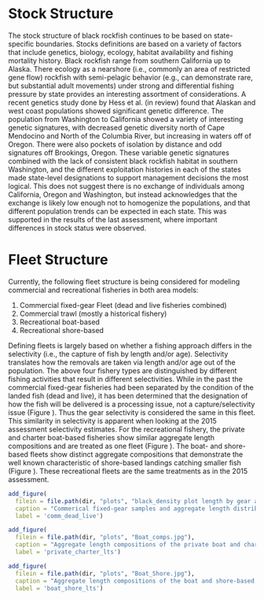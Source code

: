 # Stock Structure
The stock structure of black rockfish continues to be based on state-specific boundaries. Stocks definitions are based on a variety of factors that include genetics, biology, ecology, habitat availability and fishing mortality history. Black rockfish range from southern California up to Alaska. There ecology as a nearshore (i.e., commonly an area of restricted gene flow) rockfish with semi-pelagic behavior (e.g., can demonstrate rare, but substantial adult movements) under strong and differential fishing pressure by state provides an interesting assortment of considerations. A recent genetics study done by Hess et al. (in review) found that Alaskan and west coast populations showed significant genetic difference. The population from Washington to California showed a variety of interesting genetic signatures, with decreased genetic diversity north of Cape Mendocino and North of the Columbia River, but increasing in waters off of Oregon. There were also pockets of isolation by distance and odd signatures off Brookings, Oregon. These variable genetic signatures combined with the lack of consistent black rockfish habitat in southern Washington, and the different exploitation histories in each of the states made state-level designations to support management decisions the most logical. This does not suggest there is no exchange of individuals among California, Oregon and Washington, but instead acknowledges that the exchange is likely low enough not to homogenize the populations, and that different population trends can be expected in each state. This was supported in the results of the last assessment, where important differences in stock status were observed.  

# Fleet Structure

Currently, the following fleet structure is being considered for modeling commercial and recreational fisheries in both area models:
 
1. Commercial fixed-gear Fleet (dead and live fisheries combined)
2. Commercial trawl (mostly a historical fishery)
3. Recreational boat-based 
4. Recreational shore-based

Defining fleets is largely based on whether a fishing approach differs in the selectivity (i.e., the capture of fish by length and/or age). Selectivity translates how the removals are taken via length and/or age out of the population. The above four fishery types are distinguished by different fishing activities that result in different selectivities. While in the past the commercial fixed-gear fisheries had been separated by the condition of the landed fish (dead and live), it has been determined that the designation of how the fish will be delivered is a processing issue, not a capture/selectivity issue (Figure \ref{fig:comm_dead_live}). Thus the gear selectivity is considered the same in this fleet. This similarity in selectivity is apparent when looking at the 2015 assessment selectivity estimates. For the recreational fishery, the private and charter boat-based fisheries show similar aggregate length compositions and are treated as one fleet (Figure \ref{fig:private_charter_lts}). The boat- and shore-based fleets show distinct aggregate compositions that demonstrate the well known characteristic of shore-based landings catching smaller fish (Figure \ref{fig:boat_shore_lts}). These recreational fleets are the same treatments as in the 2015 assessment.


```r
add_figure(
  filein = file.path(dir, "plots", "black_density plot length by gear and condition_fixed.jpg"), 
  caption = "Commerical fixed-gear samples and aggregate length distribution by condition (A = Live; R= Dead).",
  label = 'comm_dead_live')

``` 

```r
add_figure(
  filein = file.path(dir, "plots", "Boat_comps.jpg"), 
  caption = "Aggregate length compositions of the private boat and charter boat fisheries. The compositions are not notably different, thus a combined boat-based fishery is used in the assessment.",
  label = 'private_charter_lts')

``` 

```r
add_figure(
  filein = file.path(dir, "plots", "Boat_Shore.jpg"), 
  caption = "Aggregate length compositions of the boat and shore-based fisheries. The compositions are notably different, thus a boat-based and shore-based fisheries are treated as separate fleets in the assessment.",
  label = 'boat_shore_lts')

``` 
